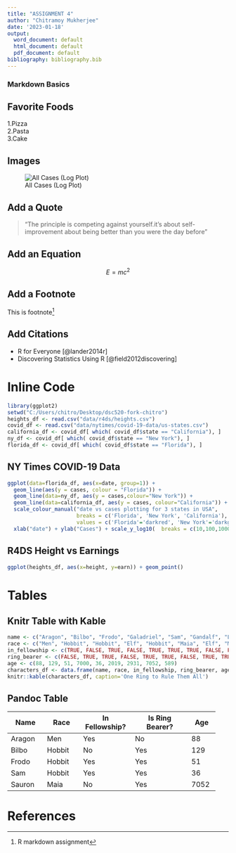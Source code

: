 ---
title: "ASSIGNMENT 4"
author: "Chitramoy Mukherjee"
date: '2023-01-18'
output:
  word_document: default
  html_document: default
  pdf_document: default
bibliography: bibliography.bib
---

### Markdown Basics


## Favorite Foods
1.Pizza  
2.Pasta  
3.Cake  

## Images

![All Cases (Log Plot)](C:\Users\chitro\Desktop\dsc520-fork-chitro\completed\assignment04\plots\10-all-cases-log.png "All Cases (Log Plot)")

## Add a Quote

> "The principle is competing against yourself.it's about self-improvement about being better than you were the day before"
  
## Add an Equation

$$E = mc^{2}$$

## Add a Footnote

This is footnote^[R markdown assignment]

## Add Citations

* R for Everyone [@lander2014r]
* Discovering Statistics Using R [@field2012discovering]

# Inline Code

```{r,include=FALSE}
library(ggplot2)
setwd("C:/Users/chitro/Desktop/dsc520-fork-chitro")
heights_df <- read.csv("data/r4ds/heights.csv")
covid_df <- read.csv("data/nytimes/covid-19-data/us-states.csv")
california_df <- covid_df[ which( covid_df$state == "California"), ]
ny_df <- covid_df[ which( covid_df$state == "New York"), ]
florida_df <- covid_df[ which( covid_df$state == "Florida"), ]
```

## NY Times COVID-19 Data
```{r,echo=FALSE} 
ggplot(data=florida_df, aes(x=date, group=1)) +
  geom_line(aes(y = cases, colour = "Florida")) +
  geom_line(data=ny_df, aes(y = cases,colour="New York")) +
  geom_line(data=california_df, aes(y = cases, colour="California")) +
  scale_colour_manual("date vs cases plotting for 3 states in USA",
                      breaks = c('Florida', 'New York', 'California'),
                      values = c('Florida'='darkred', 'New York'='darkgreen', 'California'='steelblue')) +
  xlab("date") + ylab("Cases") + scale_y_log10(  breaks = c(10,100,1000,10000,100000))
```

## R4DS Height vs Earnings
```{r,echo=FALSE}
ggplot(heights_df, aes(x=height, y=earn)) + geom_point() 
```

# Tables

## Knitr Table with Kable

```{r,echo=FALSE}
name <- c("Aragon", "Bilbo", "Frodo", "Galadriel", "Sam", "Gandalf", "Legolas", "Sauron", "Gollum")
race <- c("Men", "Hobbit", "Hobbit", "Elf", "Hobbit", "Maia", "Elf", "Maia", "Hobbit")
in_fellowship <- c(TRUE, FALSE, TRUE, FALSE, TRUE, TRUE, TRUE, FALSE, FALSE)
ring_bearer <- c(FALSE, TRUE, TRUE, FALSE, TRUE, TRUE, FALSE, TRUE, TRUE)
age <- c(88, 129, 51, 7000, 36, 2019, 2931, 7052, 589)
characters_df <- data.frame(name, race, in_fellowship, ring_bearer, age)
knitr::kable(characters_df, caption='One Ring to Rule Them All')
```

## Pandoc Table
+-----------+-----------+----------------+-----------------+--------+
| Name      | Race      | In Fellowship? | Is Ring Bearer? | Age    |
+===========+===========+================+=================+========+
| Aragon    | Men       | Yes            | No              | 88     |
+-----------+-----------+----------------+-----------------+--------+
| Bilbo     | Hobbit    | No             | Yes             | 129    |
+-----------+-----------+----------------+-----------------+--------+
| Frodo     | Hobbit    | Yes            | Yes             | 51     |
+-----------+-----------+----------------+-----------------+--------+
| Sam       | Hobbit    | Yes            | Yes             | 36     |
+-----------+-----------+----------------+-----------------+--------+
| Sauron    | Maia      | No             | Yes             | 7052   |
+-----------+-----------+----------------+-----------------+--------+

# References